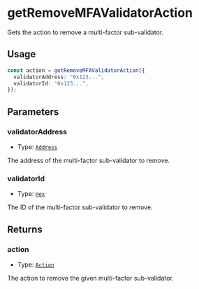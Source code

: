 # getRemoveMFAValidatorAction

Gets the action to remove a multi-factor sub-validator.

## Usage

```typescript copy
const action = getRemoveMFAValidatorAction({
  validatorAddress: "0x123...",
  validatorId: "0x123...",
});
```

## Parameters

### validatorAddress

- Type: [`Address`](https://viem.sh/docs/glossary/types#address)

The address of the multi-factor sub-validator to remove.

### validatorId

- Type: [`Hex`](https://viem.sh/docs/glossary/types#hex)

The ID of the multi-factor sub-validator to remove.

## Returns

### action

- Type: [`Action`](https://viem.sh/docs/glossary/types#action)

The action to remove the given multi-factor sub-validator.
